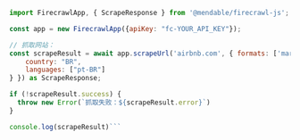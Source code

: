 ````js Node
import FirecrawlApp, { ScrapeResponse } from '@mendable/firecrawl-js';

const app = new FirecrawlApp({apiKey: "fc-YOUR_API_KEY"});

// 抓取网站：
const scrapeResult = await app.scrapeUrl('airbnb.com', { formats: ['markdown', 'html'], location: {
    country: "BR",
    languages: ["pt-BR"]
} }) as ScrapeResponse;

if (!scrapeResult.success) {
  throw new Error(`抓取失败：${scrapeResult.error}`)
}

console.log(scrapeResult)```
````
